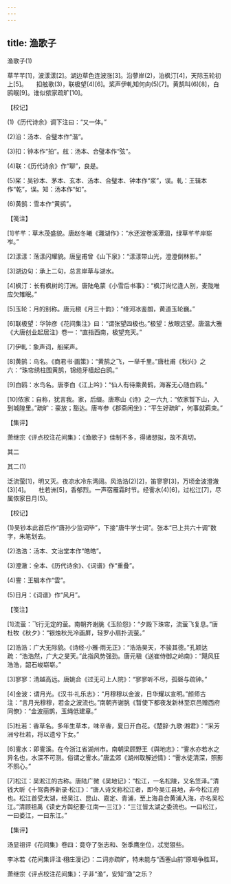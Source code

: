 ```yaml
---
---
---
```

title: 渔歌子
---



渔歌子(1)


草芊芊[1]，波漾漾[2]。湖边草色连波涨[3]。沿蓼岸(2)，泊枫汀[4]，天际玉轮初上[5]。　　扣舷歌(3)，联极望(4)[6]。桨声伊軋知何向(5)[7]。黄鹄叫(6)[8]，白鸥眠[9]。谁似侬家疏旷[10]。





【校记】


(1)《历代诗余》调下注曰：“又一体。”

(2)沿：汤本、合璧本作“湝”。

(3)扣：钟本作“拍”。舷：汤本、合璧本作“弦”。

(4)联：《历代诗余》作“聊”，良是。

(5)桨：吴钞本、茅本、玄本、汤本、合璧本、钟本作“浆”，误。軋：王辑本作“乾”，误。知：汤本作“如”。

(6)黄鹄：雪本作“黄鹆”。





【笺注】


[1]芊芊：草木茂盛貌。唐赵冬曦《灉湖作》：“水还波卷溪潭涸，绿草芊芊岸崭岝。”

[2]漾漾：荡漾闪耀貌。唐皇甫曾《山下泉》：“漾漾带山光，澄澄倒林影。”

[3]湖边句：承上二句，总言岸草与湖水。

[4]枫汀：长有枫树的汀洲。唐陆龟蒙《小雪后书事》：“枫汀尚忆逢人别，麦陇唯应欠雉眠。”

[5]玉轮：月的别称。唐元稹《月三十韵》：“绛河冰鉴朗，黄道玉轮巍。”

[6]联极望：华钟彦《花间集注》曰：“谓张望四极也。”极望：放眼远望。唐温大雅《大唐创业起居注》卷一：“直指西南，极望充天。”

[7]伊軋：象声词，船桨声。

[8]黄鹄：鸟名。《商君书·画策》：“黄鹄之飞，一举千里。”唐杜甫《秋兴》之六：“珠帘绣柱围黄鹄，锦缆牙樯起白鸥。”

[9]白鸥：水鸟名。唐李白《江上吟》：“仙人有待乘黄鹤，海客无心随白鸥。”

[10]侬家：自称，犹言我。家，后缀。唐寒山《诗》之一六九：“侬家暂下山，入到城隍里。”疏旷：豪放；豁达。唐岑参《郡斋闲坐》：“平生好疏旷，何事就羁束。”





【集评】


萧继宗《评点校注花间集》：《渔歌子》佳制不多，得诸想拟，故不真切。





其二

其二(1)


泛流萤[1]，明又灭。夜凉水冷东湾阔。风浩浩(2)[2]，笛寥寥[3]，万顷金波澄澈(3)[4]。　　杜若洲[5]，香郁烈。一声宿雁霜时节。经霅水(4)[6]，过松江[7]，尽属侬家日月(5)。





【校记】


(1)吴钞本此首后作“唐孙少监词毕”，下接“唐牛学士词”。张本“已上共六十调”数字，朱笔划去。

(2)浩浩：汤本、文治堂本作“皓皓”。

(3)澄澈：全本、《历代诗余》、《词谱》作“重叠”。

(4)霅：王辑本作“雲”。

(5)日月：《词谱》作“风月”。





【笺注】


[1]流萤：飞行无定的萤。南朝齐谢朓《玉阶怨》：“夕殿下珠帘，流萤飞复息。”唐杜牧《秋夕》：“银烛秋光冷画屏，轻罗小扇扑流萤。”

[2]浩浩：广大无际貌。《诗经·小雅·雨无正》：“浩浩昊天，不骏其德。”孔颖达疏：“浩浩然，广大之旻天。”此指风势强劲。唐元稹《送崔侍御之岭南》：“飓风狂浩浩，韶石峻崭崭。”

[3]寥寥：清越高远。唐姚合《过无可上人院》：“寥寥听不尽，孤磬与疏钟。”

[4]金波：谓月光。《汉书·礼乐志》：“月穆穆以金波，日华耀以宣明。”颜师古注：“言月光穆穆，若金之波流也。”南朝齐谢朓《暂使下都夜发新林至京邑赠西府同僚》：“金波丽鹊，玉绳低建章。”

[5]杜若：香草名。多年生草本，味辛香，夏日开白花。《楚辞·九歌·湘君》：“采芳洲兮杜若，将以遗兮下女。”

[6]霅水：即霅溪。在今浙江省湖州市。南朝梁顾野王《舆地志》：“霅水亦若水之异名也，水深不可测。俗谓之霅水。”唐孟郊《湖州取解述情》：“霅水徒清深，照影不照心。”

[7]松江：吴淞江的古称。唐陆广微《吴地记》：“松江，一名松陵，又名笠泽。”清钱大昕《十驾斋养新录·松江》：“唐人诗文称松江者，即今吴江县地，非今松江府也。松江首受太湖，经吴江、昆山、嘉定、青浦，至上海县合黄浦入海，亦名吴松江。”清顾祖禹《读史方舆纪要·江南一·三江》：“三江皆太湖之委流也。一曰松江，一曰娄江，一曰东江。”





【集评】


汤显祖评《花间集》卷四：竟夺了张志和、张季鹰坐位，忒觉狠些。

李冰若《花间集评注·栩庄漫记》：二词亦疏旷，特未能与“西塞山前”原唱争胜耳。

萧继宗《评点校注花间集》：子非“渔”，安知“渔”之乐？
